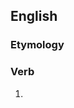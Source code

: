 ==English==

===Etymology===
{{suffix|en|memorial|ise}}

===Verb===
{{en-verb}}

# {{standard spelling of|en|from=non-Oxford British spelling|memorialize}}